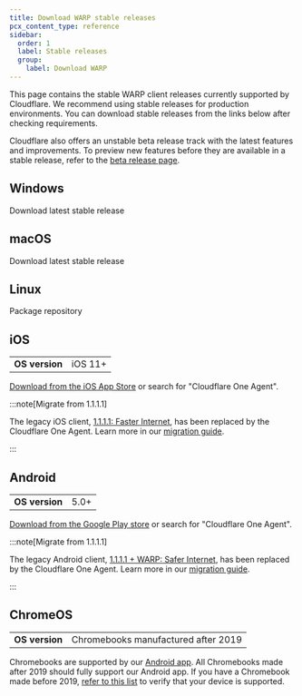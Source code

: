 ```yaml
---
title: Download WARP stable releases
pcx_content_type: reference
sidebar:
  order: 1
  label: Stable releases
  group:
    label: Download WARP
---
```



This page contains the stable WARP client releases currently supported by Cloudflare. We recommend using stable releases for production environments. You can download stable releases from the links below after checking requirements.

Cloudflare also offers an unstable beta release track with the latest features and improvements. To preview new features before they are available in a stable release, refer to the [beta release page](/cloudflare-one/connections/connect-devices/warp/download-warp/beta-releases/).

## Windows

<LinkButton href="https://downloads.cloudflareclient.com/v1/download/windows/ga">Download latest stable release</LinkButton>

<Render file="warp/system-requirements/windows" />

<WARPReleases track="windows/ga" />

## macOS

<LinkButton href="https://downloads.cloudflareclient.com/v1/download/macos/ga">Download latest stable release</LinkButton>

<Render file="warp/system-requirements/macos" />

<WARPReleases track="macos/ga" />

## Linux

<LinkButton href="https://pkg.cloudflareclient.com/">Package repository</LinkButton>

<Render file="warp/system-requirements/linux" />

<WARPReleases track="linux/ga" />

## iOS

|                |         |
| -------------- | ------- |
| **OS version** | iOS 11+ |

[Download from the iOS App Store](https://apps.apple.com/us/app/cloudflare-one-agent/id6443476492) or search for "Cloudflare One Agent".

:::note[Migrate from 1.1.1.1]

The legacy iOS client, [1.1.1.1: Faster Internet](https://apps.apple.com/us/app/1-1-1-1-faster-internet/id1423538627), has been replaced by the Cloudflare One Agent. Learn more in our [migration guide](/cloudflare-one/connections/connect-devices/warp/download-warp/cloudflare-one-agent-migration/).

:::

## Android

|                |      |
| -------------- | ---- |
| **OS version** | 5.0+ |

[Download from the Google Play store](https://play.google.com/store/apps/details?id=com.cloudflare.cloudflareoneagent) or search for "Cloudflare One Agent".

:::note[Migrate from 1.1.1.1]

The legacy Android client, [1.1.1.1 + WARP: Safer Internet](https://play.google.com/store/apps/details?id=com.cloudflare.onedotonedotonedotone), has been replaced by the Cloudflare One Agent. Learn more in our [migration guide](/cloudflare-one/connections/connect-devices/warp/download-warp/cloudflare-one-agent-migration/).

:::

## ChromeOS

|                |                                     |
| -------------- | ----------------------------------- |
| **OS version** | Chromebooks manufactured after 2019 |

Chromebooks are supported by our [Android app](#android). All Chromebooks made after 2019 should fully support our Android app. If you have a Chromebook made before 2019, [refer to this list](https://www.chromium.org/chromium-os/chrome-os-systems-supporting-android-apps/) to verify that your device is supported.
